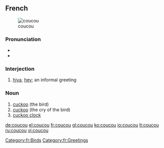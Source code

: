 ==French==
{{wikipedia|lang=fr}}
[[Image:Cuculus canorus.jpg|thumb|coucou]]

===Pronunciation===
* {{IPA|/ku.ku/|lang=fr}}
* {{audio|Fr-coucou.ogg|Audio}}

===Interjection===
{{infl|fr|interjection}}

# {{colloquial|lang=fr}} [[hiya]], [[hey]]; an informal greeting

===Noun===
{{fr-noun|m}}

# [[cuckoo]] (the bird)
# [[cuckoo]] (the cry of the bird)
# [[cuckoo clock]]

[[Category:fr:Birds]]
[[Category:fr:Greetings]]

[[de:coucou]]
[[el:coucou]]
[[fr:coucou]]
[[gl:coucou]]
[[ko:coucou]]
[[io:coucou]]
[[lt:coucou]]
[[ru:coucou]]
[[vi:coucou]]